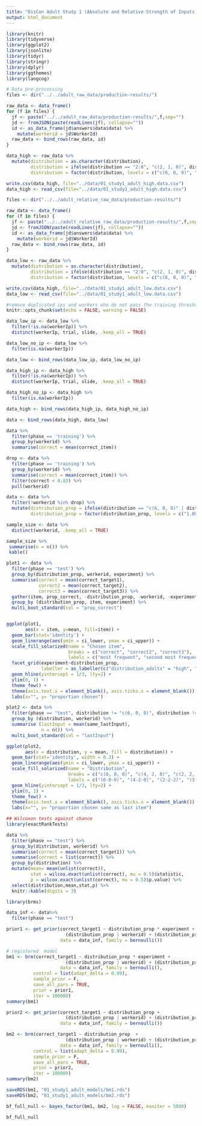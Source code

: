 ```yaml
---
title: "DisCon Adult Study 1 (Absolute and Relative Strength of Inputs)"
output: html_document
---
```


```r
library(knitr)
library(tidyverse)
library(ggplot2)
library(jsonlite)
library(tidyr)
library(stringr)
library(dplyr)
library(ggthemes)
library(langcog)
```

```r
# Data pre-processing
files <- dir("../../adult_raw_data/production-results/")

raw_data <- data_frame()
for (f in files) {
  jf <- paste("../../adult_raw_data/production-results/",f,sep="")
  jd <- fromJSON(paste(readLines(jf), collapse=""))
  id <- as_data_frame(jd$answers$data$data) %>%
    mutate(workerid = jd$WorkerId)
  raw_data <- bind_rows(raw_data, id)
}

data_high <- raw_data %>%
  mutate(distribution = as.character(distribution),
         distribution = ifelse(distribution == "2:0", "c(2, 1, 0)", distribution),
         distribution = factor(distribution, levels = c("c(6, 0, 0)", "c(4, 2, 0)", "c(2, 2, 2)", "c(3, 0, 0)", "c(1, 1, 1)", "c(2, 1, 0)")))

write.csv(data_high, file="../data/01_study1_adult_high.data.csv")
data_high <- read_csv(file="../data/01_study1_adult_high.data.csv")

files <- dir("../../adult_relative_raw_data/production-results/")

raw_data <- data_frame()
for (f in files) {
  jf <- paste("../../adult_relative_raw_data/production-results/",f,sep="")
  jd <- fromJSON(paste(readLines(jf), collapse=""))
  id <- as_data_frame(jd$answers$data$data) %>%
    mutate(workerid = jd$WorkerId)
  raw_data <- bind_rows(raw_data, id)
}

data_low <- raw_data %>%
  mutate(distribution = as.character(distribution),
         distribution = ifelse(distribution == "2:0", "c(2, 1, 0)", distribution),
         distribution = factor(distribution, levels = c("c(6, 0, 0)", "c(4, 2, 0)", "c(2, 2, 2)", "c(3, 0, 0)", "c(1, 1, 1)", "c(2, 1, 0)")))

write.csv(data_high, file="../data/01_study1_adult_low.data.csv")
data_low <- read_csv(file="../data/01_study1_adult_low.data.csv")

```

```r
#remove duplicated ips and workers who do not pass the training threshold
knitr::opts_chunk$set(echo = FALSE, warning = FALSE)

data_low_ip <- data_low %>% 
  filter(!is.na(workerIp)) %>%
  distinct(workerIp, trial, slide, .keep_all = TRUE)

data_low_no_ip <- data_low %>%
  filter(is.na(workerIp))

data_low <- bind_rows(data_low_ip, data_low_no_ip)

data_high_ip <- data_high %>% 
  filter(!is.na(workerIp)) %>%
  distinct(workerIp, trial, slide, .keep_all = TRUE)

data_high_no_ip <- data_high %>%
  filter(is.na(workerIp))

data_high <- bind_rows(data_high_ip, data_high_no_ip)

data <- bind_rows(data_high, data_low)

data %>%
  filter(phase == 'training') %>%
  group_by(workerid) %>%
  summarise(correct = mean(correct_item))

drop <- data %>%
  filter(phase == 'training') %>%
  group_by(workerid) %>%
  summarise(correct = mean(correct_item)) %>%
  filter(correct < 0.83) %>%
  pull(workerid)

data <- data %>%
  filter(!workerid %in% drop) %>%
  mutate(distribution_prop = ifelse(distribution == "c(6, 0, 0)" | distribution == "c(3, 0, 0)", "1.00-0.00-0.00", ifelse(distribution == "c(4, 2, 0)" | distribution == "c(2, 1, 0)", "0.66-0.33-0.00", "0.33-0.33-0.33")),
         distribution_prop = factor(distribution_prop, levels = c("1.00-0.00-0.00", "0.66-0.33-0.00", "0.33-0.33-0.33")))

sample_size <- data %>%
  distinct(workerid, .keep_all = TRUE)

sample_size %>%
 summarise(n = n()) %>%
 kable()
```

```r
plot1 <- data %>%
  filter(phase == 'test') %>%
  group_by(distribution_prop, workerid, experiment) %>%
  summarise(correct = mean(correct_target1),
            correct2 = mean(correct_target2),
            correct3 = mean(correct_target3)) %>%
  gather(item, prop_correct, -distribution_prop, -workerid, -experiment) %>%
  group_by (distribution_prop, item, experiment) %>%
  multi_boot_standard(col = "prop_correct")


ggplot(plot1,
       aes(x = item, y=mean, fill=item)) +
  geom_bar(stat='identity') +
  geom_linerange(aes(ymin = ci_lower, ymax = ci_upper)) +
  scale_fill_solarized(name = "Chosen item",
                       breaks = c("correct", "correct2", "correct3"),
                       labels = c("most frequent", "second most frequent", "least frequent"))+
  facet_grid(experiment~distribution_prop,
             labeller = as_labeller(c("distribution_adults" = "high", "distribution_adults_relative" = "low", "1.00-0.00-0.00" = "1.00-0.00-0.00", "0.66-0.33-0.00" = "0.66-0.33-0.00", "0.33-0.33-0.33" = "0.33-0.33-0.33"))) +
  geom_hline(yintercept = 1/3, lty=2) +
  ylim(0, 1) +
  theme_few() +
  theme(axis.text.x = element_blank(), axis.ticks.x = element_blank()) +
  labs(x="", y= "proportion chosen")
```

```r
plot2 <- data %>%
  filter(phase == "test", distribution != "c(6, 0, 0)", distribution != "c(3, 0, 0)") %>%
  group_by (distribution, workerid) %>%
  summarise (lastInput = mean(same_lastInput),
             n = n()) %>% 
  multi_boot_standard(col = "lastInput")

ggplot(plot2,
       aes(x = distribution, y = mean, fill = distribution)) +
  geom_bar(stat='identity', width = 0.3) +
  geom_linerange(aes(ymin = ci_lower, ymax = ci_upper)) +
  scale_fill_solarized(name = "Distribution",
                       breaks = c("c(6, 0, 0)", "c(4, 2, 0)", "c(2, 2, 2)", "c(3, 0, 0)", "c(2, 1, 0)", "c(1, 1, 1)"),
                       labels = c("(6-0-0)", "(4-2-0)", "(2-2-2)", "(3-0-0)", "(2-1-0)", "(1-1-1)"))+
  geom_hline(yintercept = 1/3, lty=2) +
  ylim(0, 1) +
  theme_few() +
  theme(axis.text.x = element_blank(), axis.ticks.x = element_blank()) +
  labs(x="", y= "proportion chosen same as last item")
```

```r
## Wilcoxon tests against chance
library(exactRankTests)

data %>%
  filter(phase == "test") %>%
  group_by(distribution, workerid) %>%
  summarise(correct = mean(correct_target1)) %>%
  summarise(correct = list(correct)) %>%
  group_by(distribution) %>%
  mutate(mean= mean(unlist(correct)),
         stat = wilcox.exact(unlist(correct), mu = 0.5)$statistic,
         p = wilcox.exact(unlist(correct), mu = 0.5)$p.value) %>%
  select(distribution,mean,stat,p) %>%
  knitr::kable(digits = 3)
```

```r
library(brms)

data_inf <- data%>%
  filter(phase == "test")

prior1 <- get_prior(correct_target1 ~ distribution_prop * experiment +
                      (distribution_prop | workerid) + (distribution_prop | agent),
                    data = data_inf, family = bernoulli()) 

# registered  model
bm1 <- brm(correct_target1 ~ distribution_prop * experiment +
                      (distribution_prop | workerid) + (distribution_prop | agent),
                    data = data_inf, family = bernoulli(),
          control = list(adapt_delta = 0.99),
          sample_prior = F,
          save_all_pars = TRUE,
          prior = prior1,
          iter = 100000)
summary(bm1)

prior2 <- get_prior(correct_target1 ~ distribution_prop +
                      (distribution_prop | workerid) + (distribution_prop | agent),
                    data = data_inf, family = bernoulli())

bm2 <- brm(correct_target1 ~ distribution_prop  +
                      (distribution_prop | workerid) + (distribution_prop | agent),
                    data = data_inf, family = bernoulli(),
          control = list(adapt_delta = 0.99),
          sample_prior = F,
          save_all_pars = TRUE,
          prior = prior2,
          iter = 100000)
summary(bm2)

saveRDS(bm1, "01_study1_adult_models/bm1.rds")
saveRDS(bm2, "01_study1_adult_models/bm2.rds")

bf_full_null <- bayes_factor(bm1, bm2, log = FALSE, maxiter = 5000)

bf_full_null
```

